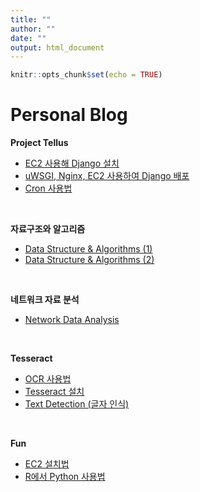 ```yaml
---
title: ""
author: ""
date: ""
output: html_document
---
```


```r
knitr::opts_chunk$set(echo = TRUE)
```

# Personal Blog

**Project Tellus**  

- [EC2 사용해 Django 설치](docs/ProjectTellus/python_django.html)
- [uWSGI, Nginx, EC2 사용하여 Django 배포](docs/ProjectTellus/uwsgi_nginx.html)
- [Cron 사용법](docs/ProjectTellus/crontab_guide.html)

<br>

**자료구조와 알고리즘**

- [Data Structure & Algorithms (1)](docs/personal/datastructure_n_algorithms.html)  
- [Data Structure & Algorithms (2)](docs/personal/algorithm.html)  

<br>

**네트워크 자료 분석**

- [Network Data Analysis](docs/network/network_data_analysis.html)

<br>

**Tesseract**

- [OCR 사용법](docs/ocr/ocr.html)  
- [Tesseract 설치](docs/ocr/tesseract_install.html)  
- [Text Detection (글자 인식)](docs/text_detection/text_detection.html)  

<br>

**Fun**

- [EC2 설치법](docs/ec2/ec2.html)  
- [R에서 Python 사용법](docs/python_in_r/python_in_r.html)  



